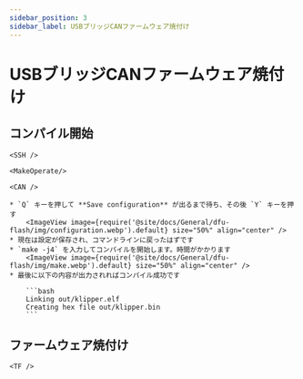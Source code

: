```yaml
---
sidebar_position: 3
sidebar_label: USBブリッジCANファームウェア焼付け
---
```




# USBブリッジCANファームウェア焼付け

## コンパイル開始

    <SSH />

    <MakeOperate/>

    <CAN />

    * `Q` キーを押して **Save configuration** が出るまで待ち、その後 `Y` キーを押す
        <ImageView image={require('@site/docs/General/dfu-flash/img/configuration.webp').default} size="50%" align="center" />
    * 現在は設定が保存され、コマンドラインに戻ったはずです
    * `make -j4` を入力してコンパイルを開始します。時間がかかります
        <ImageView image={require('@site/docs/General/dfu-flash/img/make.webp').default} size="50%" align="center" />
    * 最後に以下の内容が出力されればコンパイル成功です

        ```bash
        Linking out/klipper.elf
        Creating hex file out/klipper.bin
        ```

## ファームウェア焼付け

    <TF />
